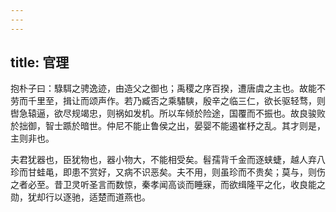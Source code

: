 ```yaml
---
---
---
```

title: 官理
---




抱朴子曰：騄駬之骋逸迹，由造父之御也；禹稷之序百揆，遭唐虞之主也。故能不劳而千里至，揖让而颂声作。若乃臧否之乘驌騻，殷辛之临三仁，欲长驱轻骛，则辔急辕逼，欲尽规竭忠，则祸如发机。所以车倾於险途，国覆而不振也。故良骏败於拙御，智士踬於暗世。仲尼不能止鲁侯之出，晏婴不能遏崔杼之乱。其才则是，主则非也。

夫君犹器也，臣犹物也，器小物大，不能相受矣。髫孺背千金而逐蛱蜨，越人弃八珍而甘蛙黾，即患不赏好，又病不识恶矣。夫不用，则虽珍而不贵矣；莫与，则伤之者必至。昔卫灵听圣言而数惊，秦孝闻高谈而睡寐，而欲缉隆平之化，收良能之勋，犹却行以逐驰，适楚而道燕也。